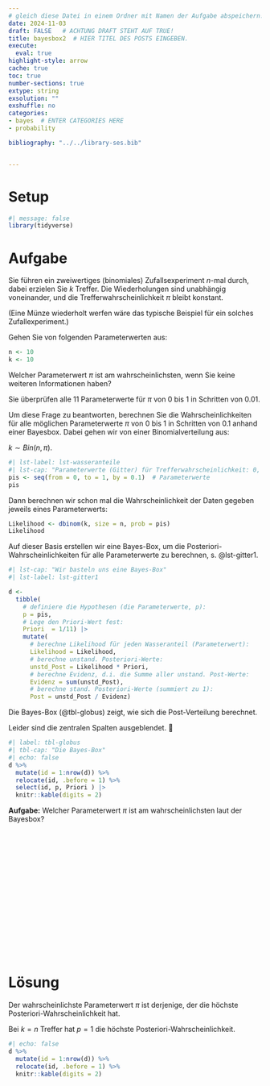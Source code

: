 ```yaml
---
# gleich diese Datei in einem Ordner mit Namen der Aufgabe abspeichern!
date: 2024-11-03
draft: FALSE   # ACHTUNG DRAFT STEHT AUF TRUE!
title: bayesbox2  # HIER TITEL DES POSTS EINGEBEN.
execute: 
  eval: true 
highlight-style: arrow 
cache: true
toc: true
number-sections: true
extype: string
exsolution: ""
exshuffle: no
categories:
- bayes  # ENTER CATEGORIES HERE
- probability

bibliography: "../../library-ses.bib"


---
```



# Setup

```r
#| message: false
library(tidyverse)
```




# Aufgabe 

Sie führen ein zweiwertiges (binomiales)
 Zufallsexperiment $n$-mal durch,
 dabei erzielen Sie $k$ Treffer.
 Die Wiederholungen sind unabhängig voneinander, und die Trefferwahrscheinlichkeit $\pi$ bleibt konstant.
 
(Eine Münze wiederholt werfen wäre das typische Beispiel für ein solches Zufallexperiment.)

Gehen Sie von folgenden Parameterwerten aus:

```r
n <- 10
k <- 10
```

Welcher Parameterwert $\pi$ ist am wahrscheinlichsten, wenn Sie keine weiteren Informationen haben?

Sie überprüfen alle 11 Parameterwerte für $\pi$ von 0 bis 1 in Schritten von 0.01.

Um diese Frage zu beantworten, 
berechnen Sie die Wahrscheinlichkeiten für alle möglichen Parameterwerte $\pi$ von 0 bis 1 in Schritten von 0.1 anhand einer Bayesbox.
Dabei gehen wir von einer Binomialverteilung aus:

$k \sim Bin(n, \pi)$.






```r
#| lst-label: lst-wasseranteile
#| lst-cap: "Parameterwerte (Gitter) für Trefferwahrscheinlichkeit: 0, 0.1, 0.2, ..., 1"
pis <- seq(from = 0, to = 1, by = 0.1)  # Parameterwerte
pis
```


Dann berechnen wir schon mal die Wahrscheinlichkeit der Daten  gegeben jeweils eines Parameterwerts:

```r
Likelihood <- dbinom(k, size = n, prob = pis)
Likelihood
```

Auf dieser Basis erstellen wir eine Bayes-Box, um die Posteriori-Wahrscheinlichkeiten für alle Parameterwerte zu berechnen,
s. @lst-gitter1.


```r
#| lst-cap: "Wir basteln uns eine Bayes-Box"
#| lst-label: lst-gitter1

d <-
  tibble(
    # definiere die Hypothesen (die Parameterwerte, p): 
    p = pis,
    # Lege den Priori-Wert fest:
    Priori  = 1/11) |> 
    mutate(
      # berechne Likelihood für jeden Wasseranteil (Parameterwert):
      Likelihood = Likelihood,
      # berechne unstand. Posteriori-Werte:
      unstd_Post = Likelihood * Priori,
      # berechne Evidenz, d.i. die Summe aller unstand. Post-Werte:
      Evidenz = sum(unstd_Post),
      # berechne stand. Posteriori-Werte (summiert zu 1):
      Post = unstd_Post / Evidenz)  
```

Die Bayes-Box (@tbl-globus) zeigt, wie sich die Post-Verteilung berechnet.

Leider sind die zentralen Spalten ausgeblendet. 🤬



```r
#| label: tbl-globus
#| tbl-cap: "Die Bayes-Box"
#| echo: false
d %>% 
  mutate(id = 1:nrow(d)) %>% 
  relocate(id, .before = 1) %>% 
  select(id, p, Priori ) |> 
  knitr::kable(digits = 2) 
```


**Aufgabe:** 
Welcher Parameterwert $\pi$ ist am wahrscheinlichsten laut der Bayesbox?

</br>
</br>
</br>

</br>
</br>
</br>

</br>
</br>
</br>

</br>
</br>
</br>











# Lösung 

Der wahrscheinlichste Parameterwert $\pi$ ist derjenige, der die höchste Posteriori-Wahrscheinlichkeit hat.

Bei $k=n$ Treffer hat $p=1$ die höchste Posteriori-Wahrscheinlichkeit.


```r
#| echo: false
d %>% 
  mutate(id = 1:nrow(d)) %>% 
  relocate(id, .before = 1) %>% 
  knitr::kable(digits = 2) 
```


